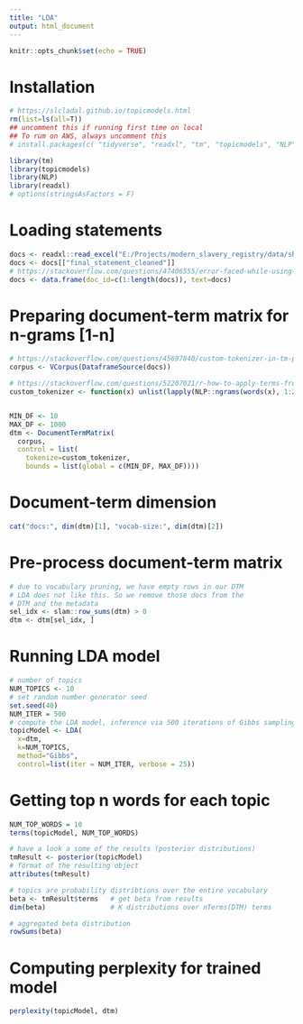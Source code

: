 ```yaml
---
title: "LDA"
output: html_document
---
```


```r
knitr::opts_chunk$set(echo = TRUE)
```

# Installation
```r
# https://slcladal.github.io/topicmodels.html
rm(list=ls(all=T))
## uncomment this if running first time on local
## To rum on AWS, always uncomment this
# install.packages(c( "tidyverse", "readxl", "tm", "topicmodels", "NLP"))
```

```r

library(tm)
library(topicmodels)
library(NLP)
library(readxl)
# options(stringsAsFactors = F) 
```

# Loading statements
```r
docs <- readxl::read_excel("E:/Projects/modern_slavery_registry/data/sheets/subset_data.xlsx")
docs <- docs[["final_statement_cleaned"]]
# https://stackoverflow.com/questions/47406555/error-faced-while-using-tm-packages-vcorpus-in-r
docs <- data.frame(doc_id=c(1:length(docs)), text=docs)
```

# Preparing document-term matrix for n-grams [1-n] 
```r
# https://stackoverflow.com/questions/45697840/custom-tokenizer-in-tm-package-r-not-working
corpus <- VCorpus(DataframeSource(docs))

# https://stackoverflow.com/questions/52207021/r-how-to-apply-terms-from-training-document-term-matrix-dtm-to-test-dtm-bot
custom_tokenizer <- function(x) unlist(lapply(NLP::ngrams(words(x), 1:2), paste, collapse = " "), use.names = FALSE)


MIN_DF <- 10
MAX_DF <- 1000
dtm <- DocumentTermMatrix(
  corpus, 
  control = list(
    tokenize=custom_tokenizer, 
    bounds = list(global = c(MIN_DF, MAX_DF))))
```

# Document-term dimension
```r
cat("docs:", dim(dtm)[1], "vocab-size:", dim(dtm)[2])
```
# Pre-process document-term matrix
```r
# due to vocabulary pruning, we have empty rows in our DTM
# LDA does not like this. So we remove those docs from the
# DTM and the metadata
sel_idx <- slam::row_sums(dtm) > 0
dtm <- dtm[sel_idx, ]
```

# Running LDA model
```r
# number of topics
NUM_TOPICS <- 10
# set random number generator seed
set.seed(40)
NUM_ITER = 500
# compute the LDA model, inference via 500 iterations of Gibbs sampling
topicModel <- LDA(
  x=dtm,
  k=NUM_TOPICS, 
  method="Gibbs", 
  control=list(iter = NUM_ITER, verbose = 25))

```
# Getting top n words for each topic
```r
NUM_TOP_WORDS = 10
terms(topicModel, NUM_TOP_WORDS)
```

```r
# have a look a some of the results (posterior distributions)
tmResult <- posterior(topicModel)
# format of the resulting object
attributes(tmResult)
```

```r
# topics are probability distribtions over the entire vocabulary
beta <- tmResult$terms   # get beta from results
dim(beta)                # K distributions over nTerms(DTM) terms 
```

```r
# aggregated beta distribution
rowSums(beta)  
```

# Computing perplexity for trained model
```r
perplexity(topicModel, dtm)
```